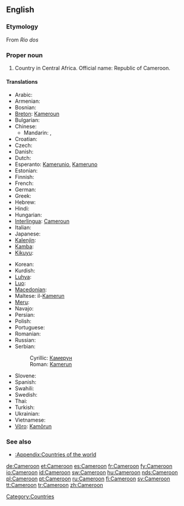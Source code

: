 ==English==
{{wikipedia}}

===Etymology===
From {{etyl|pt}} ''Rio dos'' {{term|camarão|Camarões|river of [[prawn]]s|lang=pt}}

===Proper noun===
{{en-proper noun}}

# Country in Central Africa. Official name: Republic of Cameroon.

====Translations====
{{trans-top|country in Central Africa}}
* Arabic: {{t|ar|الكاميرون|m|tr=al-kamiruun|sc=Arab}}
* Armenian: {{t-|hy|Կամերուն|tr=Kamerun}}
* Bosnian: {{t-|bs|Kamerun|m}}
* [[Breton]]: [[Kameroun]]
* Bulgarian: {{t|bg|Камерун|m|tr=Kamerún}}
* Chinese:
** Mandarin: {{t-|cmn|喀麥隆|sc=Hani}}, {{t-|cmn|喀麦隆|tr=Kāmàilóng|sc=Hani}}
* Croatian: {{t+|hr|Kamerun|m}}
* Czech: {{t-|cs|Kamerun|m}}
* Danish: {{t+|da|Cameroun}}
* Dutch: {{t+|nl|Kameroen}}
* Esperanto: [[Kamerunio]], [[Kameruno]]
* Estonian: {{t+|et|Kamerun}}
* Finnish: {{t+|fi|Kamerun}}
* French: {{t+|fr|Cameroun|m}}
* German: {{t+|de|Kamerun}}
* Greek: {{t+|el|Καμερούν|n|tr=Kameroún}}
* Hebrew: {{t|he|קמרון|tr=qamerun|sc=Hebr}}
* Hindi: {{t|hi|कैमरून|tr=kaimarūn|sc=Deva}}
* Hungarian: {{t+|hu|Kamerun}}
* [[Interlingua]]: [[Cameroun]]
* Italian: {{t-|it|Camerun}}
* Japanese: {{t+|ja|カメルーン|tr=Kamerūn}}
* [[Kalenjin]]: {{tø|kln|Kamerun}}
* [[Kamba]]: {{tø|kam|Kameluni}}
* [[Kikuyu]]: {{tø|ki|Kaamerun}}
{{trans-mid}}
* Korean: {{t|ko|카메룬|tr=Kamerun|sc=Kore}}
* Kurdish: {{ku-Arab|[[کامیرۆن]]}}
* [[Luhya]]: {{tø|luy|Kameruni}}
* [[Luo]]: {{tø|luo|Kamerun}}
* [[Macedonian]]: {{t-|mk|Камерун|m|tr=Kámerun}}
* Maltese: il-[[Kamerun]]
* [[Meru]]: {{tø|mer|Kameruni}}
* Navajo: {{tø|nv|Táłtłʼááh Chʼosh Daadánígíí Bitooh}}
* Persian: {{t|fa|کامرون|sc=fa-Arab}}
* Polish: {{t+|pl|Kamerun}}
* Portuguese: {{t+|pt|Camarões}}
* Romanian: {{t-|ro|Camerun|n}}
* Russian: {{t+|ru|Камерун|m|tr=Kamerún}}
* Serbian:
*: Cyrillic: [[Камерун]] {{m}}
*: Roman: [[Kamerun]] {{m}}
* Slovene: {{t+|sl|Kamerun|m}}
* Spanish: {{t+|es|Camerún}}
* Swahili: {{t+|sw|Kameruni|xs=Swahili}}
* Swedish: {{t+|sv|Kamerun}}
* Thai: {{t|th|แคเมอรูน|tr=kae-mer-roon|sc=Thai}}
* Turkish: {{t+|tr|Kamerun}}
* Ukrainian: {{t|uk|Камерун|m|tr=Kamerún}}
* Vietnamese: {{t|vi|Cameroon}}
* [[Võro]]: [[Kamõrun]]
{{trans-bottom}}

===See also===
* [[:Appendix:Countries of the world]]

[[Category:Countries]]

[[de:Cameroon]]
[[et:Cameroon]]
[[es:Cameroon]]
[[fr:Cameroon]]
[[fy:Cameroon]]
[[io:Cameroon]]
[[id:Cameroon]]
[[sw:Cameroon]]
[[hu:Cameroon]]
[[nds:Cameroon]]
[[pl:Cameroon]]
[[pt:Cameroon]]
[[ru:Cameroon]]
[[fi:Cameroon]]
[[sv:Cameroon]]
[[tt:Cameroon]]
[[tr:Cameroon]]
[[zh:Cameroon]]